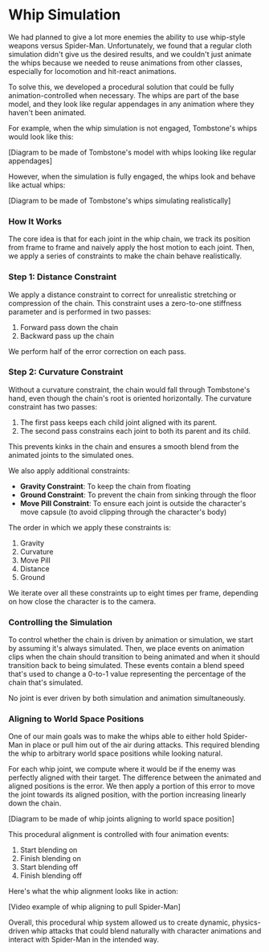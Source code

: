
# Whip Simulation

We had planned to give a lot more enemies the ability to use whip-style weapons versus Spider-Man. Unfortunately, we found that a regular cloth simulation didn't give us the desired results, and we couldn't just animate the whips because we needed to reuse animations from other classes, especially for locomotion and hit-react animations.

To solve this, we developed a procedural solution that could be fully animation-controlled when necessary. The whips are part of the base model, and they look like regular appendages in any animation where they haven't been animated.

<Callout>
For example, when the whip simulation is not engaged, Tombstone's whips would look like this:

[Diagram to be made of Tombstone's model with whips looking like regular appendages]
</Callout>

However, when the simulation is fully engaged, the whips look and behave like actual whips:

[Diagram to be made of Tombstone's whips simulating realistically]

### How It Works

The core idea is that for each joint in the whip chain, we track its position from frame to frame and naively apply the host motion to each joint. Then, we apply a series of constraints to make the chain behave realistically.

<Steps>

### Step 1: Distance Constraint

We apply a distance constraint to correct for unrealistic stretching or compression of the chain. This constraint uses a zero-to-one stiffness parameter and is performed in two passes:

1. Forward pass down the chain
2. Backward pass up the chain

We perform half of the error correction on each pass.

### Step 2: Curvature Constraint

Without a curvature constraint, the chain would fall through Tombstone's hand, even though the chain's root is oriented horizontally. The curvature constraint has two passes:

1. The first pass keeps each child joint aligned with its parent.
2. The second pass constrains each joint to both its parent and its child.

This prevents kinks in the chain and ensures a smooth blend from the animated joints to the simulated ones.

</Steps>

We also apply additional constraints:

- **Gravity Constraint**: To keep the chain from floating
- **Ground Constraint**: To prevent the chain from sinking through the floor
- **Move Pill Constraint**: To ensure each joint is outside the character's move capsule (to avoid clipping through the character's body)

The order in which we apply these constraints is:

1. Gravity
2. Curvature 
3. Move Pill
4. Distance
5. Ground

We iterate over all these constraints up to eight times per frame, depending on how close the character is to the camera.

### Controlling the Simulation

To control whether the chain is driven by animation or simulation, we start by assuming it's always simulated. Then, we place events on animation clips when the chain should transition to being animated and when it should transition back to being simulated. These events contain a blend speed that's used to change a 0-to-1 value representing the percentage of the chain that's simulated.

<Callout>
No joint is ever driven by both simulation and animation simultaneously.
</Callout>

### Aligning to World Space Positions

One of our main goals was to make the whips able to either hold Spider-Man in place or pull him out of the air during attacks. This required blending the whip to arbitrary world space positions while looking natural.

For each whip joint, we compute where it would be if the enemy was perfectly aligned with their target. The difference between the animated and aligned positions is the error. We then apply a portion of this error to move the joint towards its aligned position, with the portion increasing linearly down the chain.

[Diagram to be made of whip joints aligning to world space position]

This procedural alignment is controlled with four animation events:

1. Start blending on
2. Finish blending on
3. Start blending off 
4. Finish blending off

Here's what the whip alignment looks like in action:

[Video example of whip aligning to pull Spider-Man]

Overall, this procedural whip system allowed us to create dynamic, physics-driven whip attacks that could blend naturally with character animations and interact with Spider-Man in the intended way.